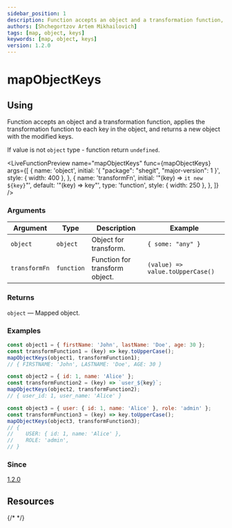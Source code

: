 ```yaml
---
sidebar_position: 1
description: Function accepts an object and a transformation function, applies the transformation function to each key in the object, and returns a new object with the modified keys.
authors: [Shchegortzov Artem Mikhailovich]
tags: [map, object, keys]
keywords: [map, object, keys]
version: 1.2.0
---
```



# mapObjectKeys

## Using

Function accepts an object and a transformation function,
applies the transformation function to each key in the object,
and returns a new object with the modified keys.

If value is not `object` type - function return `undefined`.

<LiveFunctionPreview
  name="mapObjectKeys"
  func={mapObjectKeys}
  args={[
    {
      name: 'object',
      initial: '{ "package": "shegit", "major-version": 1 }',
      style: { width: 400 },
    },
    {
      name: 'transformFn',
      initial: '"(key) => `it new ${key}`"',
      default: '"(key) => key"',
      type: 'function',
      style: { width: 250 },
    },
  ]}
/>

### Arguments

| Argument      | Type       | Description                    | Example                          |
| ------------- | ---------- | ------------------------------ | -------------------------------- |
| `object`      | `object`   | Object for transform.          | `{ some: "any" }`                |
| `transformFn` | `function` | Function for transform object. | `(value) => value.toUpperCase()` |

### Returns

`object` — Mapped object.

### Examples

```js
const object1 = { firstName: 'John', lastName: 'Doe', age: 30 };
const transformFunction1 = (key) => key.toUpperCase();
mapObjectKeys(object1, transformFunction1);
// { FIRSTNAME: 'John', LASTNAME: 'Doe', AGE: 30 }

const object2 = { id: 1, name: 'Alice' };
const transformFunction2 = (key) => `user_${key}`;
mapObjectKeys(object2, transformFunction2);
// { user_id: 1, user_name: 'Alice' }

const object3 = { user: { id: 1, name: 'Alice' }, role: 'admin' };
const transformFunction3 = (key) => key.toUpperCase();
mapObjectKeys(object3, transformFunction3);
// {
//    USER: { id: 1, name: 'Alice' },
//    ROLE: 'admin',
// }
```

### Since

[1.2.0](https://www.npmjs.com/package/shegit/v/1.2.0)

## Resources

<div style={{ display: 'flex', gap: 20 }}>
  <GitHubResourceButton link="https://github.com/or-temka/shegit/tree/v1.2.0/src/functions/operation/mapObjectKeys" />
  {/* <CodeSandboxResourceButton link="https://codesandbox.io/p/sandbox/rgbarraytoobj-rppnwn" /> */}
</div>
